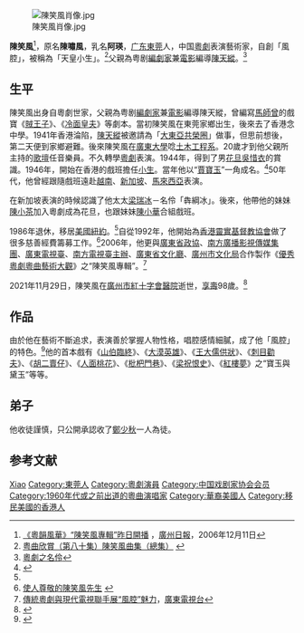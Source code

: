 [[File:陳笑風肖像.jpg|thumb]]

'''陳笑風'''{{BD|1926年||2021年|11月29日|catIdx=C陈}}<ref name="gzd">[http://gzdaily.dayoo.com/html/2006-12/11/content_19282362.htm 《粵韻風華》“陳笑風專輯”昨日開播] {{webarchive|url=https://web.archive.org/web/20080609075856/http://gzdaily.dayoo.com/html/2006-12/11/content_19282362.htm |date=2008-06-09 }}，[[廣州日報|廣州日報]]，2006年12月11日</ref>，原名'''陳嘯風'''，乳名'''阿瑛'''，[[广东|广东]][[東莞|東莞]]人，中国[[粵劇|粵劇]]表演藝術家，自創「風腔」，被稱為「天皇小生」。<ref>[http://www.blogercn.com/user3/21453/archives/2007/207676.shtml 粤曲欣賞（第八十集）陳笑風曲集（總集）] {{webarchive|url=https://web.archive.org/web/20071102220301/http://www.blogercn.com/user3/21453/archives/2007/207676.shtml |date=2007-11-02 }}</ref>父親為粤剧[[編劇家|編劇家]]兼[[電影|電影]]編導[[陳天縱|陳天縱]]。<ref>[https://web.archive.org/web/20011215011734/http://members.aol.com/canopera/artist.htm#chansf 粵劇之名伶]</ref>

== 生平 ==
陳笑風出身自粵劇世家，父親為粤剧[[編劇家|編劇家]]兼[[電影|電影]]編導陳天縱，曾編寫[[馬師曾|馬師曾]]的戲寶《[[賊王子|賊王子]]》、《[[冷面皇夫|冷面皇夫]]》等劇本。當初陳笑風在東莞家鄉出生，後來去了香港念中學。1941年香港淪陷，[[陳天縱|陳天縱]]被邀請為「[[大東亞共榮圈|大東亞共榮圈]]」做事，但思前想後，第二天便到家鄉避難。後來陳笑風在[[廣東大學|廣東大學]]唸[[土木工程系|土木工程系]]。20歲才到他父親所主持的[[歌壇|歌壇]]任音樂員。不久轉學[[粵劇|粵劇]]表演。1944年，得到了男[[花旦|花旦]][[吳惜衣|吳惜衣]]的賞識。1946年，開始在香港的戲班擔任[[小生|小生]]。當年他以“[[賈寶玉|賈寶玉]]”一角成名。<ref>{{cite news|url=http://www1.nanfangdaily.com.cn/b5/www.nanfangdaily.com.cn/southnews/newdaily/yw/dh/200612250040.asp|title=“超女”是“超女”，你們是你們|publisher=南方日報|date=2006年12月25日}}{{dead link|date=2018年5月 |bot=InternetArchiveBot |fix-attempted=yes }}</ref>50年代，他曾經跟隨戲班遠赴[[越南|越南]]、[[新加坡|新加坡]]、[[馬來西亞|馬來西亞]]表演。

在新加坡表演的時候認識了他太太[[梁瑞冰|梁瑞冰]]－名伶「犇綱冰」。後來，他帶他的妹妹[[陳小茶|陳小茶]]加入粵劇成為花旦，也跟妹妹[[陳小華|陳小華]]合組戲班。

1986年退休，移居[[美國|美國]][[紐約|紐約]]。<ref name="gzd"/>自從1992年，他開始為[[香港靈實基督教協會|香港靈實基督教協會]]做了很多慈善經費籌募工作。<ref>[http://www.siuopera.com/operasiu/post/p_05.html 使人尊敬的陳笑風先生] {{webarchive|url=https://web.archive.org/web/20071205174440/http://www.siuopera.com/operasiu/post/p_05.html |date=2007-12-05 }}</ref>2006年，他更與[[廣東省政協|廣東省政協]]、[[南方廣播影視傳媒集團|南方廣播影視傳媒集團]]、[[廣東電視臺|廣東電視臺]]、[[南方電視臺主辦|南方電視臺主辦]]、[[廣東省文化廳|廣東省文化廳]]、[[廣州市文化局|廣州市文化局]]合作製作《[[優秀粵劇粵曲藝術大觀|優秀粵劇粵曲藝術大觀]]》之“陳笑風專輯”。<ref>[http://211.96.9.5:8080/b5/www.gdtv.com.cn/newpage/dabenying/list.asp?NewsID=39731&page=5 傳統粵劇與現代電視聯手展“風腔”魅力]{{dead link|date=2018年5月 |bot=InternetArchiveBot |fix-attempted=yes }}，[[廣東電視台|廣東電視台]]</ref>

2021年11月29日，陳笑風在[[廣州市紅十字會醫院|廣州市紅十字會醫院]]逝世，[[訃告|享壽]]98歲。<ref>{{cite news |title=鄭少秋師父陳笑風廣州離世 享年98歲 |url=https://ol.mingpao.com/ldy/showbiz/news/20211201/1638297078531/ |accessdate=2021-12-03 |work=[[明報|明報]]OL |date=2021-12-01}}</ref>

== 作品 ==
由於他在藝術不斷追求，表演善於掌握人物性格，唱腔感情細膩，成了他「風腔」的特色。<ref>{{cite web|url=http://www.lnxq.tv/mllg.asp|title=嶺南戲曲頻道|publisher=廣東電視台|deadurl=yes|archiveurl=https://web.archive.org/web/20080322012434/http://www.lnxq.tv/mllg.asp|archivedate=2008-03-22}}</ref>他的首本戲有《[[山伯臨終|山伯臨終]]》、《[[大漠英雄|大漠英雄]]》、《[[王大儒供狀|王大儒供狀]]》、《[[刺目勸夫|刺目勸夫]]》、《[[胡二賣仔|胡二賣仔]]》、《[[人面桃花|人面桃花]]》、《[[枇杷門巷|枇杷門巷]]》、《[[梁祝恨史|梁祝恨史]]》、《[[紅樓夢|紅樓夢]]》之“寶玉與黛玉”等等。

== 弟子 ==
他收徒謹慎，只公開承認收了[[鄭少秋|鄭少秋]]一人為徒。

== 参考文献 ==
{{reflist}}

{{中国戏剧家协会第四届理事会}}

{{Authority control}}
{{DEFAULTSORT:Chen陈}}
[[Category:陳姓|Xiao]]
[[Category:東莞人|Category:東莞人]]
[[Category:粵劇演員|Category:粵劇演員]]
[[Category:中国戏剧家协会会员|Category:中国戏剧家协会会员]]
[[Category:1960年代或之前出道的粵曲演唱家|Category:1960年代或之前出道的粵曲演唱家]]
[[Category:華裔美國人|Category:華裔美國人]]
[[Category:移民美國的香港人|Category:移民美國的香港人]]
